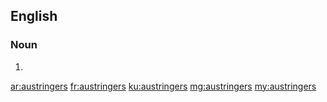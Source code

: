 ==English==

===Noun===
{{head|en|plural}}

# {{plural of|austringer|lang=en}}

[[ar:austringers]]
[[fr:austringers]]
[[ku:austringers]]
[[mg:austringers]]
[[my:austringers]]